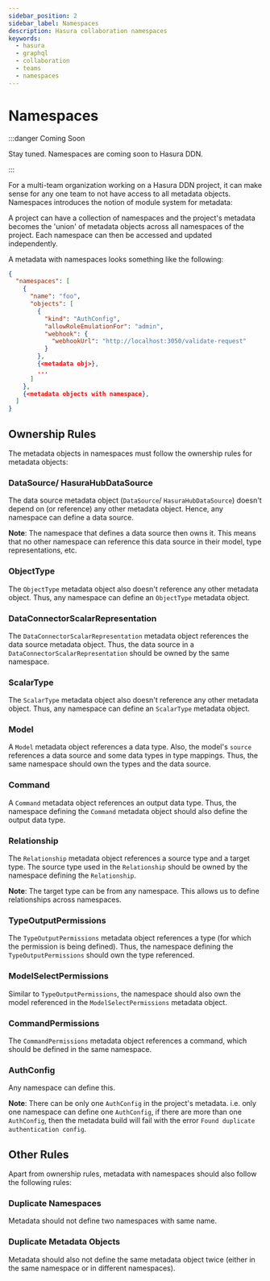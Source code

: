 ```yaml
---
sidebar_position: 2
sidebar_label: Namespaces
description: Hasura collaboration namespaces
keywords:
  - hasura
  - graphql
  - collaboration
  - teams
  - namespaces
---
```


# Namespaces

:::danger Coming Soon

Stay tuned. Namespaces are coming soon to Hasura DDN.

:::

For a multi-team organization working on a Hasura DDN project, it can make sense for any one team to not have access to
all metadata objects. Namespaces introduces the notion of module system for metadata:

A project can have a collection of namespaces and the project's metadata becomes the 'union' of metadata objects
across all namespaces of the project. Each namespace can then be accessed and updated independently.

A metadata with namespaces looks something like the following:

```json
{
  "namespaces": [
    {
      "name": "foo",
      "objects": [
        {
          "kind": "AuthConfig",
          "allowRoleEmulationFor": "admin",
          "webhook": {
            "webhookUrl": "http://localhost:3050/validate-request"
          }
        },
        {<metadata obj>},
        ...
      ]
    },
    {<metadata objects with namespace},
  ]
}
```

## Ownership Rules

The metadata objects in namespaces must follow the ownership rules for metadata objects:

### DataSource/ HasuraHubDataSource

The data source metadata object (`DataSource`/ `HasuraHubDataSource`) doesn't depend on (or reference) any other
metadata object. Hence, any namespace can define a data source.

**Note**: The namespace that defines a data source then owns it. This means that no other namespace can reference this
data source in their model, type representations, etc.

### ObjectType

The `ObjectType` metadata object also doesn't reference any other metadata object. Thus, any namespace can define an
`ObjectType` metadata object.

### DataConnectorScalarRepresentation

The `DataConnectorScalarRepresentation` metadata object references the data source metadata object. Thus, the data
source in a `DataConnectorScalarRepresentation` should be owned by the same namespace.

### ScalarType

The `ScalarType` metadata object also doesn't reference any other metadata object. Thus, any namespace can define an
`ScalarType` metadata object.

### Model

A `Model` metadata object references a data type. Also, the model's `source` references a data source and some data
types in type mappings. Thus, the same namespace should own the types and the data source.

### Command

A `Command` metadata object references an output data type. Thus, the namespace defining the `Command` metadata object
should also define the output data type.

### Relationship

The `Relationship` metadata object references a source type and a target type. The source type used in the
`Relationship` should be owned by the namespace defining the `Relationship`.

**Note**: The target type can be from any namespace. This allows us to define relationships across namespaces.

### TypeOutputPermissions

The `TypeOutputPermissions` metadata object references a type (for which the permission is being defined). Thus, the
namespace defining the `TypeOutputPermissions` should own the type referenced.

### ModelSelectPermissions

Similar to `TypeOutputPermissions`, the namespace should also own the model referenced in the `ModelSelectPermissions`
metadata object.

### CommandPermissions

The `CommandPermissions` metadata object references a command, which should be defined in the same namespace.

### AuthConfig

Any namespace can define this.

**Note**: There can be only one `AuthConfig` in the project's metadata. i.e. only one namespace can define one
`AuthConfig`, if there are more than one `AuthConfig`, then the metadata build will fail with the error
`Found duplicate authentication config`.

## Other Rules

Apart from ownership rules, metadata with namespaces should also follow the following rules:

### Duplicate Namespaces

Metadata should not define two namespaces with same name.

### Duplicate Metadata Objects

Metadata should also not define the same metadata object twice (either in the same namespace or in different
namespaces).
